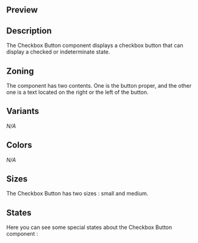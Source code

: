 
## Preview
<!-- PUT SOME FINAL EXAMPLES AS IMAGES HERE -->
<!-- IMAGE IMPORT IS WITH THE FOLLOWING FORMATTING: -->
<!-- ![Alternative text](design-images/link-to-the-corresponding-image.png) -->

## Description
The Checkbox Button component displays a checkbox button that can display a checked or indeterminate state.

## Zoning
The component has two contents. One is the button proper, and the other one is a text located on the right or the left of the button.

## Variants
_N/A_

## Colors
_N/A_

## Sizes
The Checkbox Button has two sizes : small and medium.

<DesignCheckboxButtonSizes />

## States
Here you can see some special states about the Checkbox Button component :

<DesignCheckboxButtonBehaviours />

